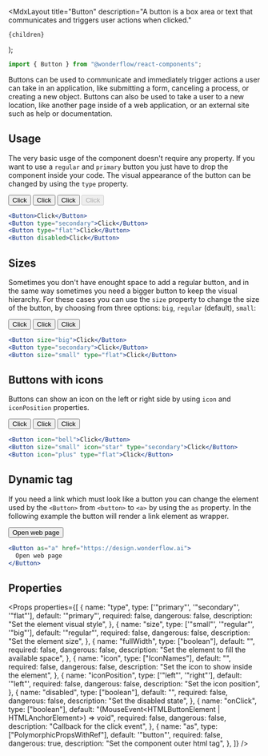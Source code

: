 
  <MdxLayout
    title="Button"
    description="A button is a box area or text that communicates and triggers user actions when clicked."
  >
    {children}
  </MdxLayout>
);

```js
import { Button } from "@wonderflow/react-components";
```

Buttons can be used to communicate and immediately trigger actions a user can take in an application, like submitting a form, canceling a process, or creating a new object. Buttons can also be used to take a user to a new location, like another page inside of a web application, or an external site such as help or documentation.

## Usage

The very basic usge of the component doesn't require any property. If you want to use a `regular` and `primary` button you just have to drop the component inside your code. The visual appearance of the button can be changed by using the `type` property.

<LiveArea direction="row">
  <Button>Click</Button>
  <Button type="secondary">Click</Button>
  <Button type="flat">Click</Button>
  <Button disabled>Click</Button>
</LiveArea>

```jsx
<Button>Click</Button>
<Button type="secondary">Click</Button>
<Button type="flat">Click</Button>
<Button disabled>Click</Button>
```

## Sizes

Sometimes you don't have enought space to add a regular button, and in the same way sometimes you need a bigger button to keep the visual hierarchy. For these cases you can use the `size` property to change the size of the button, by choosing from three options: `big`, `regular` (default), `small`:

<LiveArea direction="row">
  <Button size="big">Click</Button>
  <Button type="secondary">Click</Button>
  <Button size="small" type="flat">
    Click
  </Button>
</LiveArea>

```jsx
<Button size="big">Click</Button>
<Button type="secondary">Click</Button>
<Button size="small" type="flat">Click</Button>
```

## Buttons with icons

Buttons can show an icon on the left or right side by using `icon` and `iconPosition` properties.

<LiveArea direction="row">
  <Button icon="bell">Click</Button>
  <Button icon="star" type="secondary">
    Click
  </Button>
  <Button icon="plus" type="flat">
    Click
  </Button>
</LiveArea>

```jsx
<Button icon="bell">Click</Button>
<Button size="small" icon="star" type="secondary">Click</Button>
<Button icon="plus" type="flat">Click</Button>
```

## Dynamic tag

If you need a link which must look like a button you can change the element used by the `<Button>` from `<button>` to `<a>` by using the `as` property. In the following example the button will render a link element as wrapper.

<LiveArea direction="row">
  <Button as="a" href="https://design.wonderflow.ai">
    Open web page
  </Button>
</LiveArea>

```jsx
<Button as="a" href="https://design.wonderflow.ai">
  Open web page
</Button>
```

## Properties

<Props
  properties={[
    {
      name: "type",
      type: ['"primary"', '"secondary"', '"flat"'],
      default: '"primary"',
      required: false,
      dangerous: false,
      description: "Set the element visual style",
    },
    {
      name: "size",
      type: ['"small"', '"regular"', '"big"'],
      default: '"regular"',
      required: false,
      dangerous: false,
      description: "Set the element size",
    },
    {
      name: "fullWidth",
      type: ["boolean"],
      default: "",
      required: false,
      dangerous: false,
      description: "Set the element to fill the available space",
    },
    {
      name: "icon",
      type: ["IconNames"],
      default: "",
      required: false,
      dangerous: false,
      description: "Set the icon to show inside the element",
    },
    {
      name: "iconPosition",
      type: ['"left"', '"right"'],
      default: '"left"',
      required: false,
      dangerous: false,
      description: "Set the icon position",
    },
    {
      name: "disabled",
      type: ["boolean"],
      default: "",
      required: false,
      dangerous: false,
      description: "Set the disabled state",
    },
    {
      name: "onClick",
      type: ["boolean"],
      default: "(MouseEvent<HTMLButtonElement | HTMLAnchorElement>) => void",
      required: false,
      dangerous: false,
      description: "Callback for the click event",
    },
    {
      name: "as",
      type: ["PolymorphicPropsWithRef"],
      default: '"button"',
      required: false,
      dangerous: true,
      description: "Set the component outer html tag",
    },
  ]}
/>
